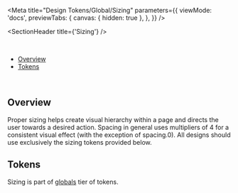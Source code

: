 
<Meta
  title="Design Tokens/Global/Sizing"
  parameters={{
    viewMode: 'docs',
    previewTabs: {
      canvas: { hidden: true },
    },
  }}
/>

<SectionHeader title={'Sizing'} />

<br />

- [Overview](#overview)
- [Tokens](#tokens)

<br />

## Overview

Proper sizing helps create visual hierarchy within a page and directs the user towards a desired action. Spacing in general uses multipliers of 4 for a consistent visual effect (with the exception of spacing.0). All designs should use exclusively the sizing tokens provided below.

## Tokens

Sizing is part of [globals](?path=/docs/design-tokens-about--page#globals) tier of tokens.

<SizingShowcase />
